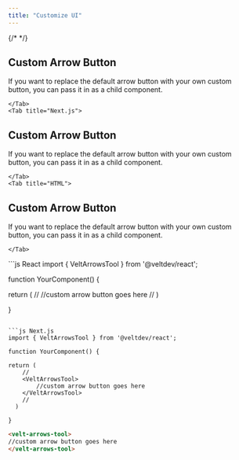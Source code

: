 ```yaml
---
title: "Customize UI"
---
```

{/* <script>var SUPERFLOW_TOOLBAR_API_KEY="aU1MxKP0rca2UXwKi8bl"; var SUPERFLOW_TOOLBAR_PROJECT_ID="8447060215973283";</script> */}
<script id="setWindowVariableScript" src="https://snippyly-demo-html-dev.web.app/set-window-variable.js?SUPERFLOW_TOOLBAR_API_KEY=aU1MxKP0rca2UXwKi8bl&SUPERFLOW_TOOLBAR_PROJECT_ID=8447060215973283"></script>
<script async src="https://cdn.jsdelivr.net/npm/@usesuperflow/toolbar/superflow.min.js"></script>


<Tabs>
    <Tab title="React">

## Custom Arrow Button

If you want to replace the default arrow button with your own custom button, you can pass it in as a child component.


    </Tab>
    <Tab title="Next.js">
## Custom Arrow Button

If you want to replace the default arrow button with your own custom button, you can pass it in as a child component.

    </Tab>
    <Tab title="HTML">
## Custom Arrow Button

If you want to replace the default arrow button with your own custom button, you can pass it in as a child component.

    </Tab>

</Tabs>


<RequestExample>
```js React
import { VeltArrowsTool } from '@veltdev/react';

function YourComponent() {

return (
    //
    <VeltArrowsTool>
        //custom arrow button goes here
    </VeltArrowsTool>
    //
  )
  
}
```

```js Next.js
import { VeltArrowsTool } from '@veltdev/react';

function YourComponent() {

return (
    //
    <VeltArrowsTool>
        //custom arrow button goes here
    </VeltArrowsTool>
    //
  )
  
}
```



   

```html HTML
<velt-arrows-tool>
//custom arrow button goes here
</velt-arrows-tool>
```

</RequestExample>
 